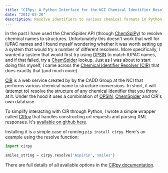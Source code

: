 ```yaml
---
title: "CIRpy: A Python Interface for the NCI Chemical Identifier Resolver"
date: "2012-03-20"
description: Resolve identifiers to various chemical formats in Python.
---
```


In the past I have used the ChemSpider API (through [ChemSpiPy](https://github.com/mcs07/ChemSpiPy)) to resolve chemical names to structures. Unfortunately this doesn't work that well for IUPAC names and I found myself wondering whether it was worth setting up a system that would try a number of different resolvers. More specifically, I wanted a system that would first try using [OPSIN](http://opsin.ch.cam.ac.uk/) to match IUPAC names, and if that failed, try a [ChemSpider](http://www.chemspider.com/) lookup. Just as I was about to start doing this myself, I came across the [Chemical Identifier Resolver (CIR)](http://cactus.nci.nih.gov/chemical/structure) that does exactly that (and much more).

[CIR](http://cactus.nci.nih.gov/chemical/structure) is a web service created by by the CADD Group at the NCI that performs various chemical name to structure conversions. In short, it will (attempt to) resolve the structure of any chemical identifier that you throw at it. Under the hood it uses a combination of [OPSIN](http://opsin.ch.cam.ac.uk/), [ChemSpider](http://www.chemspider.com/) and CIR's own database.

To simplify interacting with CIR through Python, I wrote a simple wrapper called [CIRpy](https://github.com/mcs07/CIRpy) that handles constructing url requests and parsing XML responses. It's [available on github here](https://github.com/mcs07/CIRpy).

Installing it is a simple case of running `pip install cirpy`. Here's an example using the resolve function:

```python
import cirpy

smiles_string = cirpy.resolve('Aspirin','smiles')
```

There are full details of all available options in the [CIRpy documentation](https://cirpy.readthedocs.io).
